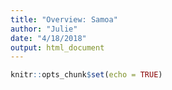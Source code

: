 ```yaml
---
title: "Overview: Samoa"
author: "Julie"
date: "4/18/2018"
output: html_document
---
```


```r
knitr::opts_chunk$set(echo = TRUE)
```
